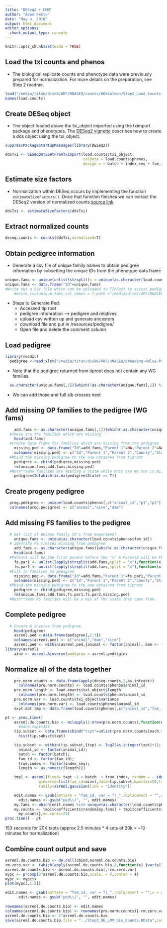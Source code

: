 ```yaml
---
title: "DESeq2 + LMM"
author: "Adam Festa"
date: "May 4, 2018"
output: html_document
editor_options: 
  chunk_output_type: console
---
```


```r
knitr::opts_chunk$set(echo = TRUE)
```

## Load the txi counts and phenos ####

* The biological replicate counts and phenotype data were previously prepared for normalization. For more details on the preparation, see Step 2 readme.

```r
load("/media/titan/disk6/ARF/RNASEQ/counts/86kSalmon/Step2_Load_Counts.RData")
names(load.counts)
```

## Create DESeq object ####

* The object loaded above the txi_object imported using the tximport package and phenotypes.  The [DESeq2 vignette](https://bioconductor.org/packages/3.7/bioc/vignettes/DESeq2/inst/doc/DESeq2.html#transcript-abundance-files-and-tximport-input) describes how to create a dds object using the txi_object.

```r
suppressPackageStartupMessages(library(DESeq2))

ddsTxi <- DESeqDataSetFromTximport(load.counts$txi_object,
                                   colData = load.counts$phenos,
                                   design = ~ batch + index_seq + fam_id)
```

## Estimate size factors ####

* Normalization within DESeq occurs by implementing the function `estimateSizeFactors()`. Once that function finishes we can extract the DESeq2 version of normalized counts.[source link](https://support.bioconductor.org/p/66067/)

```r
ddsTxi <- estimateSizeFactors(ddsTxi)
```

## Extract normalized counts ####
```r
deseq.counts <- counts(ddsTxi,normalized=T)
```

## Obtain pedigree information ####

* Generate a csv file of unique family names to obtain pedigree information by subsetting the unique IDs from the phenotype data frame 

```r
unique.fams <- unique(unlist(strsplit(x = unique(as.character(load.counts$phenos$fam_id)) , split = "x")))
unique.fams <- data.frame("ID"=unique.fams)
#Write out a CSV file which can be uploaded to TIPRoot to access pedigree
    #write_csv(unique.fams,col_names = T,path ="/media/disk6/ARF/RNASEQ/Breeding-Value-Prediction/disk6directory/resources/phenos/ufams.v2.csv")
```

* Steps to Generate Ped:
    * Accessed tip root
    * pedigree infomration --> pedigree and relatives
    *  upload csv written up and generate ancestors
    *  download file and put in /resources/pedigree/
    *  Open file and delete the comment column

## Load pedigree ####

```r
library(readxl)
  pedigree <-read_xlsx("/media/titan/disk6/ARF/RNASEQ/Breeding-Value-Prediction/disk6directory/resources/pedigree/pedigree_2018_04_19_20_36_15.xlsx")
```

* Note that the pedigree returned from tiproot does not contain any WG families

```r
  as.character(unique.fams[,1])[which(!as.character(unique.fams[,1]) %in% as.character(pedigree$Id))]
```
* We can add those and full sib crosses next

## Add missing OP families to the pedigree (WG fams) ####
```r
    add.fams <- as.character(unique.fams[,1])[which(!as.character(unique.fams[,1]) %in% as.character(pedigree$Id))]
  #These are the families which are missing
    head(add.fams)
  #Create data frame for families which are missing from the pedigree
    missing.ped <- data.frame("Id"=add.fams,"Parent 1"=NA,"Parent 2"=NA,"County"=NA,"State"=rep("WG",length(add.fams)))
    colnames(missing.ped) <- c("Id","Parent 1","Parent 2","County","State")
  #Rbind the missing pedigree to the one obtained from tiproot
    pedigree <- rbind(pedigree,missing.ped)
    rm(unique.fams,add.fams,missing.ped)
  #Note**Some families are missing a State while most are WG one is N11011..what's up with that?
    pedigree$Id[which(is.na(pedigree$State) == T)]
```

## Create progeny pedigree

```r
  prog.pedigree <- unique(load.counts$phenos[,c("animal_id","p1","p2")])
  colnames(prog.pedigree) <- c("animal","sire","dam")
```

## Add missing FS families to the pedigree

```r
  # Get list of unique family Id's from experiment
    unique.fams <- unique(as.character(load.counts$phenos$fam_id))
  # Identify FS crosses missing from pedigree
    add.fams <- as.character(unique.fams)[which(!as.character(unique.fams) %in% as.character(pedigree$Id))]
    head(add.fams)
  #Parent1 will be the first parent before the "x" & Parent2 will be the second
    fs.par1 <- unlist(lapply(strsplit(add.fams,split = "x"),function(x) x[1]))
    fs.par2 <- unlist(lapply(strsplit(add.fams,split = "x"),function(x) x[2])) 
  #Fill in families to pedigree
    missing.ped <- data.frame("Id"=add.fams,"Parent 1"=fs.par1,"Parent 2"=fs.par2,"County"=NA,"State"=rep("FS",length(add.fams)))
    colnames(missing.ped) <- c("Id","Parent 1","Parent 2","County","State")
  #Rbind the missing pedigree to the one obtained from tiproot
    pedigree <- rbind(pedigree,missing.ped)
    rm(unique.fams,add.fams,fs.par1,fs.par2,missing.ped)
  #Note**Some FS families will be a mix of the state they came from.
```

## Complete pedigree 
```r
  # Create A inverse from pedigree
    head(pedigree)
    asreml.ped <-data.frame(pedigree[,1:3])
    colnames(asreml.ped) <- c("animal","dam","sire")
    asreml.ped <- within(asreml.ped,{animal <- factor(animal); dam <- factor(dam); sire <- factor(sire)})
library(asreml)
    ainv <- asreml.Ainverse(pedigree = asreml.ped)$ginv
```


## Normalize all of the data together
```r
    pre.norm.counts <- data.frame(apply(deseq.counts,2,as.integer))
      colnames(pre.norm.counts) <- load.counts$phenos$animal_id
    pre.norm.length <- load.counts$txi_object$length
      colnames(pre.norm.length) <- load.counts$phenos$animal_id
    pre.norm.var <- load.counts$txi_object$variance
      colnames(pre.norm.var) <- load.counts$phenos$animal_id
    expt.dat.tmp <- data.frame(load.counts$phenos[,c("animal_id","fam_id","index_seq","batch")],stringsAsFactors = T)
```

```r
pt <- proc.time()
    asreml.de.counts.bio <- mclapply(1:nrow(pre.norm.counts),function(each.txpt){
      #each.txpt=323
    tip.subset <- data.frame(cbind("txpt"=unlist(pre.norm.counts[each.txpt,]),expt.dat.tmp,"length" = pre.norm.length[each.txpt,]))
      hist(tip.subset$txpt)

    tip.subset <- within(tip.subset,{txpt <- log2(as.integer(txpt)+1); 
      animal_id <- factor(animal_id); 
      batch <- factor(batch);
      fam_id <- factor(fam_id); 
      true.index <- factor(index_seq); 
      length <- as.numeric(length)})

    tmp1 <- asreml(fixed= txpt ~1 + batch  + true.index, random = ~ ide(fam_id,var=T,init=1) + ped(fam_id,var=T,init=1),
               ginverse=list(fam_id=ainv),data=tip.subset,maxiter=50,trace=F,
               family=asreml.gaussian(link = "identity"))

    edit.names <- gsub(pattern = "fam_id, var = T)_",replacement = "",x = names(tmp1$coefficients$random))
      edit.names <- gsub("ped\\(", "", edit.names)
    my.fams <- which(edit.names %in% unique(as.character(load.counts$phenos$fam_id)))
    my.counts <- tmp1$coefficients$random[my.fams] + tmp1$coefficients$fixed['(Intercept)']
      my.counts},mc.cores=23)
proc.time() - pt
```

153 seconds for 20K txpts (approx 2.5 minutes * 4 sets of 20k = ~10 minutes for normalization)


## Combine count output and save 
```r
asreml.de.counts.bio <- do.call(cbind,asreml.de.counts.bio)
rm.zero.var <- (which(apply(asreml.de.counts.bio,2,function(x) {var(x)}) == 0))
asreml.de.counts.bio <- asreml.de.counts.bio[,-rm.zero.var]
mypc <- prcomp(2^asreml.de.counts.bio,scale. = T,center = T)
mypc <- mypc$x
plot(mypc[,1:2])

edit.names <- gsub(pattern = "fam_id, var = T)_",replacement = "",x = rownames(asreml.de.counts.bio))
      edit.names <- gsub("ped\\(", "", edit.names)
    
rownames(asreml.de.counts.bio) <- edit.names
colnames(asreml.de.counts.bio) <- rownames(pre.norm.counts)[-rm.zero.var]
asreml.de.counts.bio <- 2^asreml.de.counts.bio
save(asreml.de.counts.bio,file = "../Step3_DE_LMM_bio_Counts.RData",compress=T)    
```  
    